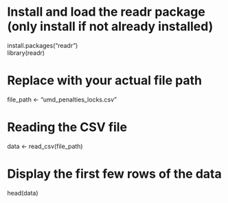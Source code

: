 # Install and load the readr package (only install if not already installed)
install.packages("readr")  
library(readr)

# Replace with your actual file path
file_path <- "umd_penalties_locks.csv"  

# Reading the CSV file
data <- read_csv(file_path)

# Display the first few rows of the data
head(data)